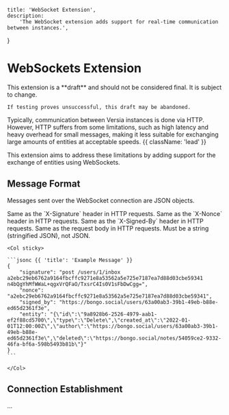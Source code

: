     title: 'WebSocket Extension',
    description:
        'The WebSocket extension adds support for real-time communication between instances.',
}

# WebSockets Extension

<Note>
    This extension is a **draft** and should not be considered final. It is subject to change.

    If testing proves unsuccessful, this draft may be abandoned.
</Note>

Typically, communication between Versia instances is done via HTTP. However, HTTP suffers from some limitations, such as high latency and heavy overhead for small messages, making it less suitable for exchanging large amounts of entities at acceptable speeds. {{ className: 'lead' }}

This extension aims to address these limitations by adding support for the exchange of entities using WebSockets.

## Message Format

Messages sent over the WebSocket connection are JSON objects.

<Row>
    <Col>
        <Properties>
            <Property name="signature" type="string" required={true}>
                Same as the `X-Signature` header in HTTP requests.
            </Property>
            <Property name="nonce" type="string" required={true}>
                Same as the `X-Nonce` header in HTTP requests.
            </Property>
            <Property name="signed_by" type="URI" required={true}>
                Same as the `X-Signed-By` header in HTTP requests.
            </Property>
            <Property name="entity" type="Entity" required={true} typeLink="/entities">
                Same as the request body in HTTP requests. Must be a string (stringified JSON), not JSON.
            </Property>
        </Properties>
    </Col>

    <Col sticky>

    ```jsonc {{ 'title': 'Example Message' }}
    {
        "signature": "post /users/1/inbox a2ebc29eb6762a9164fbcffc9271e8a53562a5e725e7187ea7d88d03cbe59341 n4bQgYhMfWWaL+qgxVrQFaO/TxsrC4Is0V1sFbDwCgg=",
        "nonce": "a2ebc29eb6762a9164fbcffc9271e8a53562a5e725e7187ea7d88d03cbe59341",
        "signed_by": "https://bongo.social/users/63a00ab3-39b1-49eb-b88e-ed65d2361f3e",
        "entity": "{\"id\":\"9a8928b6-2526-4979-aab1-ef2f88cd5700\",\"type\":\"Delete\",\"created_at\":\"2022-01-01T12:00:00Z\",\"author\":\"https://bongo.social/users/63a00ab3-39b1-49eb-b88e-ed65d2361f3e\",\"deleted\":\"https://bongo.social/notes/54059ce2-9332-46fa-bf6a-598b5493b81b\"}"
    }
    ```

    </Col>
</Row>

## Connection Establishment

...